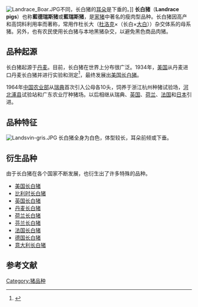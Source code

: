 [[File:Landrace_Boar.JPG|thumb]]不同，长白猪的[[耳朵|耳朵]]是下垂的。]]
'''长白猪'''（'''Landrace pigs'''）也称'''藍德瑞斯猪'''或'''藍瑞斯猪'''，是[[家猪|家猪]]中著名的瘦肉型品种。长白猪因高产和高饲料利用率而著称，常用作杜长大（[[杜洛克猪|杜洛克]]×（长白×[[大白猪|大白]]））杂交体系的母系猪。另外，也有农民使用长白猪与本地黑猪杂交，以避免黑色商品肉猪。

==品种起源==
长白猪起源于[[丹麦|丹麦]]。目前，长白猪在世界上分布很广泛。1934年，[[美国|美国]]从丹麦进口丹麦长白猪并进行实验和测定<ref>{{cite web|author=Dale Miller |title=Century of Progress|url=http://nationalhogfarmer.com/mag/farming_century_progress/|accessdate=2010-09-07|date=2000-01-01}}</ref>，最终发展出[[美国长白猪|美国长白猪]]。

1964年[[中国农业部|中国农业部]]从[[瑞典|瑞典]]首次引入公母各10头，饲养于浙江杭州种猪试验场，[[河北|河北]][[涿县|涿县]]试验站和广东农业厅种猪场。以后相继从瑞典、[[英国|英国]]、[[荷兰|荷兰]]、[[法国|法国]]和[[日本|日本]]引进。

==品种特征==
[[File:Landsvin-gris.JPG|thumb]]
长白猪全身为白色，体型较长，耳朵前倾或下垂。

==衍生品种==
由于长白猪在各个国家不断发展，也衍生出了许多特殊的品种。
*[[美国长白猪|美国长白猪]]
*[[比利时长白猪|比利时长白猪]]
*[[英国长白猪|英国长白猪]]
*[[丹麦长白猪|丹麦长白猪]]
*[[荷兰长白猪|荷兰长白猪]]
*[[芬兰长白猪|芬兰长白猪]]
*[[法国长白猪|法国长白猪]]
*[[德国长白猪|德国长白猪]]
*[[意大利长白猪|意大利长白猪]]

{{丹麥小作品}}
==参考文献==
<div class="references-small">
<references></references>
</div>

[[Category:猪品种|Category:猪品种]]